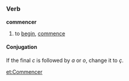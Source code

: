 =={{fr}}==
===Verb===
'''commencer'''
#to [[begin]], [[commence]]
====Conjugation====
If the final ''c'' is followed by ''a'' or ''o'', change it to ''ç''.
{{fr-conj-er|commenc|avoir}}

[[et:Commencer]]